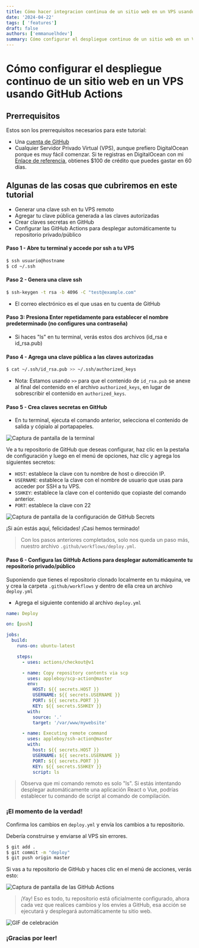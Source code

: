 ```yaml
---
title: Cómo hacer integracion continua de un sitio web en un VPS usando GitHub Actions
date: '2024-04-22'
tags: [ 'features']
draft: false
authors: ['emmanuelhdev']
summary: Cómo configurar el despliegue continuo de un sitio web en un VPS usando GitHub Actions
---
```


# Cómo configurar el despliegue continuo de un sitio web en un VPS usando GitHub Actions

## Prerrequisitos

Estos son los prerrequisitos necesarios para este tutorial:

- Una [cuenta de GitHub](https://github.com/)
- Cualquier Servidor Privado Virtual (VPS), aunque prefiero DigitalOcean porque es muy fácil comenzar. Si te registras en DigitalOcean con mi [Enlace de referencia](https://m.do.co/c/5ac4ff8a5bab), obtienes $100 de crédito que puedes gastar en 60 días.

## Algunas de las cosas que cubriremos en este tutorial

- Generar una clave ssh en tu VPS remoto
- Agregar tu clave pública generada a las claves autorizadas
- Crear claves secretas en GitHub
- Configurar las GitHub Actions para desplegar automáticamente tu repositorio privado/público

#### Paso 1 - Abre tu terminal y accede por ssh a tu VPS

```bash
$ ssh usuario@hostname
$ cd ~/.ssh
```

#### Paso 2 - Genera una clave ssh

```bash
$ ssh-keygen -t rsa -b 4096 -C "test@example.com"
```

- El correo electrónico es el que usas en tu cuenta de GitHub

#### Paso 3: Presiona Enter repetidamente para establecer el nombre predeterminado (no configures una contraseña)

- Si haces "ls" en tu terminal, verás estos dos archivos (id_rsa e id_rsa.pub)

#### Paso 4 - Agrega una clave pública a las claves autorizadas

```bash
$ cat ~/.ssh/id_rsa.pub >> ~/.ssh/authorized_keys
```

- Nota: Estamos usando `>>` para que el contenido de `id_rsa.pub` se anexe al final del contenido en el archivo `authorized_keys`, en lugar de sobrescribir el contenido en `authorized_keys`.

#### Paso 5 - Crea claves secretas en GitHub

- En tu terminal, ejecuta el comando anterior, selecciona el contenido de salida y cópialo al portapapeles.

![Captura de pantalla de la terminal](https://res.cloudinary.com/practicaldev/image/fetch/s--t9pjnwCG--/c_limit%2Cf_auto%2Cfl_progressive%2Cq_auto%2Cw_880/https://dev-to-uploads.s3.amazonaws.com/i/j5lm5tfqchujl4onk78x.png)

Ve a tu repositorio de GitHub que deseas configurar, haz clic en la pestaña de configuración y luego en el menú de opciones, haz clic y agrega los siguientes secretos:

- `HOST`: establece la clave con tu nombre de host o dirección IP.
- `USERNAME`: establece la clave con el nombre de usuario que usas para acceder por SSH a tu VPS.
- `SSHKEY`: establece la clave con el contenido que copiaste del comando anterior.
- `PORT`: establece la clave con 22

![Captura de pantalla de la configuración de GitHub Secrets](https://res.cloudinary.com/practicaldev/image/fetch/s--lVIf4RJm--/c_limit%2Cf_auto%2Cfl_progressive%2Cq_auto%2Cw_880/https://dev-to-uploads.s3.amazonaws.com/i/tu1ojiihntg9n2rxz632.png)

¡Si aún estás aquí, felicidades! ¡Casi hemos terminado!

> Con los pasos anteriores completados, solo nos queda un paso más, nuestro archivo `.github/workflows/deploy.yml`.

#### Paso 6 - Configura las GitHub Actions para desplegar automáticamente tu repositorio privado/público

Suponiendo que tienes el repositorio clonado localmente en tu máquina, ve y crea la carpeta `.github/workflows` y dentro de ella crea un archivo `deploy.yml`

- Agrega el siguiente contenido al archivo `deploy.yml`

```yaml
name: Deploy

on: [push]

jobs:
  build:
    runs-on: ubuntu-latest

    steps:
      - uses: actions/checkout@v1

      - name: Copy repository contents via scp
        uses: appleboy/scp-action@master
        env:
          HOST: ${{ secrets.HOST }}
          USERNAME: ${{ secrets.USERNAME }}
          PORT: ${{ secrets.PORT }}
          KEY: ${{ secrets.SSHKEY }}
        with:
          source: '.'
          target: '/var/www/mywebsite'

      - name: Executing remote command
        uses: appleboy/ssh-action@master
        with:
          host: ${{ secrets.HOST }}
          USERNAME: ${{ secrets.USERNAME }}
          PORT: ${{ secrets.PORT }}
          KEY: ${{ secrets.SSHKEY }}
          script: ls
```

> Observa que mi comando remoto es solo "ls". Si estás intentando desplegar automáticamente una aplicación React o Vue, podrías establecer tu comando de script al comando de compilación.

### ¡El momento de la verdad!

Confirma los cambios en `deploy.yml` y envía los cambios a tu repositorio.

Debería construirse y enviarse al VPS sin errores.

```bash
$ git add .
$ git commit -m "deploy"
$ git push origin master
```

Si vas a tu repositorio de GitHub y haces clic en el menú de acciones, verás esto:

![Captura de pantalla de las GitHub Actions](https://res.cloudinary.com/practicaldev/image/fetch/s--iKo_5e0b--/c_limit%2Cf_auto%2Cfl_progressive%2Cq_auto%2Cw_880/https://dev-to-uploads.s3.amazonaws.com/i/4sj5vax87nse3sn36w60.png)

> ¡Yay! Eso es todo, tu repositorio está oficialmente configurado, ahora cada vez que realices cambios y los envíes a GitHub, esa acción se ejecutará y desplegará automáticamente tu sitio web.

![GIF de celebración](https://res.cloudinary.com/practicaldev/image/fetch/s--PR5JE4sP--/c_limit%2Cf_auto%2Cfl_progressive%2Cq_66%2Cw_880/https://dev-to-uploads.s3.amazonaws.com/i/kj91iyxwqo07by63hu4u.gif)

### ¡Gracias por leer!
